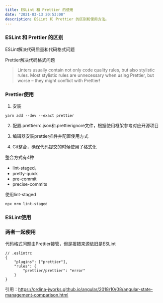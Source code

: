 ```yaml
---
title: ESLint 和 Prettier 的使用
date: "2021-03-13 20:53:00"
description: ESLint 和 Prettier 的区别和使用方法。
---
```



### ESLint 和 Prettier 的区别

ESLint解决代码质量和代码格式问题

Prettier解决代码格式问题

> Linters usually contain not only code quality rules, but also stylistic rules. Most stylistic rules are unnecessary when using Prettier, but worse – they might conflict with Prettier!

### Prettier使用
1. 安装

```
yarn add --dev --exact prettier

```


2. 配置.prettierrc.json和.prettierignore文件，根据使用框架参考对应开源项目


3. 编辑器安装prettier插件并配置使用方式

3. Git整合，确保代码提交的时候使用了格式化

整合方式有4种
- lint-staged，
- pretty-quick
- pre-commit
- precise-commits

使用lint-staged

```
npx mrm lint-staged
```




### ESLint使用

### 两者一起使用

代码格式问题由Prettier接管，但是报错来源依旧是ESLint
```
// .eslintrc    
{      
    "plugins": ["prettier"],      
    "rules": {        
        "prettier/prettier": "error"      
    }    
}
```


引用：https://ordina-jworks.github.io/angular/2018/10/08/angular-state-management-comparison.html